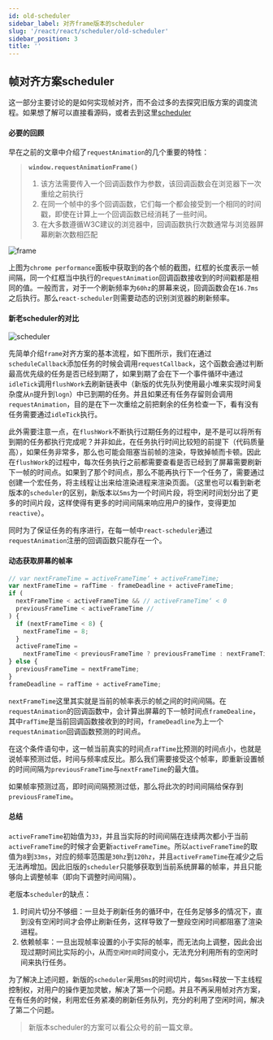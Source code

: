 ```yaml
---
id: old-scheduler
sidebar_label: 对齐frame版本的scheduler
slug: '/react/react/scheduler/old-scheduler'
sidebar_position: 3
title: ''
---
```


## 帧对齐方案scheduler

这一部分主要讨论的是如何实现帧对齐，而不会过多的去探究旧版方案的调度流程。如果想了解可以直接看源码，或者去到这里[scheduler](https://juejin.cn/post/6844903792110993421)

#### 必要的回顾

早在之前的文章中介绍了`requestAnimation`的几个重要的特性：

> **`window.requestAnimationFrame()`** 
>
> 1. 该方法需要传入一个回调函数作为参数，该回调函数会在浏览器下一次重绘之前执行
> 2. 在同一个帧中的多个回调函数，它们每一个都会接受到一个相同的时间戳，即使在计算上一个回调函数已经消耗了一些时间。
> 3. 在大多数遵循W3C建议的浏览器中，回调函数执行次数通常与浏览器屏幕刷新次数相匹配

![frame](./frame.png)

上图为`chrome performance`面板中获取到的各个帧的截图，红框的长度表示一帧间隔，同一个红框当中执行的`requestAnimation`回调函数接收到的时间戳都是相同的值。一般而言，对于一个刷新频率为`60hz`的屏幕来说，回调函数会在`16.7ms`之后执行。那么`react-scheduler`则需要动态的识别浏览器的刷新频率。

#### 新老scheduler的对比

![scheduler](./scheduler.png)

先简单介绍`frame`对齐方案的基本流程，如下图所示，我们在通过`scheduleCallback`添加任务的时候会调用`requestCallback`，这个函数会通过判断最高优先级的任务是否已经到期了，如果到期了会在下一个事件循环中通过`idleTick`调用`flushWork`去刷新链表中（新版的优先队列使用最小堆来实现时间复杂度从`n`提升到`logn`）中已到期的任务。并且如果还有任务存留则会调用`requestAnimation`，目的是在下一次重绘之前把剩余的任务检查一下，看有没有任务需要通过`idleTick`执行。

此外需要注意一点，在`flushWork`不断执行过期任务的过程中，是不是可以将所有到期的任务都执行完成呢？并非如此，在任务执行时间比较短的前提下（代码质量高），如果任务非常多，那么也可能会阻塞当前帧的渲染，导致掉帧而卡顿。因此在`flushWork`的过程中，每次任务执行之前都需要查看是否已经到了屏幕需要刷新下一帧的时间点。如果到了那个时间点，那么不能再执行下一个任务了，需要通过创建一个宏任务，将主线程让出来给渲染进程来渲染页面。（这里也可以看到新老版本的`scheduler`的区别，新版本以`5ms`为一个时间片段，将空闲时间划分出了更多的时间片段，这样使得有更多的时间间隔来响应用户的操作，变得更加`reactive`）。

同时为了保证任务的有序进行，在每一帧中`react-scheduler`通过`requestAnimation`注册的回调函数只能存在一个。

#### 动态获取屏幕的帧率

```javascript
// var nextFrameTime = activeFrameTime‘ + activeFrameTime;
var nextFrameTime = rafTime - frameDeadline + activeFrameTime;
if (
  nextFrameTime < activeFrameTime && // activeFrameTime‘ < 0
  previousFrameTime < activeFrameTime // 
) {
  if (nextFrameTime < 8) {
    nextFrameTime = 8;
  }
  activeFrameTime =
    nextFrameTime < previousFrameTime ? previousFrameTime : nextFrameTime;
} else {
  previousFrameTime = nextFrameTime;
}
frameDeadline = rafTime + activeFrameTime;
```

`nextFrameTime`这里其实就是当前的帧率表示的帧之间的时间间隔。在`requestAnimation`的回调函数中，会计算出屏幕的下一帧时间点`frameDealine`，其中`rafTime`是当前回调函数接收到的时间，`frameDeadline`为上一个`requestAnimation`回调函数预测的时间点。

在这个条件语句中，这一帧当前真实的时间点`rafTime`比预测的时间点小，也就是说帧率预测过低，时间与频率成反比。那么我们需要接受这个帧率，即重新设置帧的时间间隔为`previousFrameTime`与`nextFrameTime`的最大值。

如果帧率预测过高，即时间间隔预测过低，那么将此次的时间间隔给保存到`previousFrameTime`。

#### 总结

`activeFrameTime`初始值为`33`，并且当实际的时间间隔在连续两次都小于当前`activeFrameTime`的时候才会更新`activeFrameTime`。所以`activeFrameTime`的取值为`8`到`33ms`，对应的频率范围是`30hz`到`120hz`，并且`activeFrameTime`在减少之后无法再增加。因此旧版的`scheduler`只能够获取到当前系统屏幕的帧率，并且只能够向上调整帧率（即向下调整时间间隔）。

老版本`scheduler`的缺点：

1. 时间片切分不够细：一旦处于刷新任务的循环中，在任务足够多的情况下，直到没有空闲时间才会停止刷新任务，这样导致了一整段空闲时间都阻塞了渲染进程。
2. 依赖帧率：一旦出现帧率设置的小于实际的帧率，而无法向上调整，因此会出现过期时间比实际的小，从而`空闲时间`时间变小，无法充分利用所有的空闲时间来执行任务。

为了解决上述问题，新版的`scheduler`采用`5ms`的时间切片，每`5ms`释放一下主线程控制权，对用户的操作更加灵敏，解决了第一个问题。并且不再采用帧对齐方案，在有任务的时候，利用宏任务紧凑的刷新任务队列，充分的利用了空闲时间，解决了第二个问题。

> 新版本scheduler的方案可以看公众号的前一篇文章。

